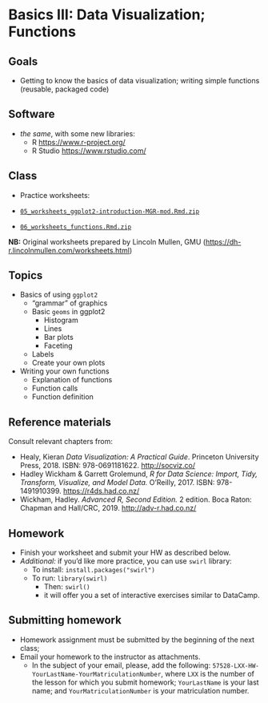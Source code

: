 # Basics III: Data Visualization; Functions

## Goals{#goals04}

- Getting to know the basics of data visualization; writing simple functions (reusable, packaged code)

## Software{#soft04}

* *the same*, with some new libraries:
	* R <https://www.r-project.org/> 
	* R Studio <https://www.rstudio.com/>

## Class{#cLass04}

* Practice worksheets:

- [`05_worksheets_ggplot2-introduction-MGR-mod.Rmd.zip`](./files/05_worksheets_ggplot2-introduction-MGR-mod.Rmd.zip)
- [`06_worksheets_functions.Rmd.zip`](./files/06_worksheets_functions.Rmd.zip)

**NB:** Original worksheets prepared by Lincoln Mullen, GMU (<https://dh-r.lincolnmullen.com/worksheets.html>)


## Topics{#topics04}

- Basics of using `ggplot2`
  - "grammar" of graphics
  - Basic `geoms` in ggplot2
    - Histogram
    - Lines
    - Bar plots
    - Faceting
  - Labels
  - Create your own plots
- Writing your own functions
  - Explanation of functions
  - Function calls
  - Function definition

## Reference materials{#RM04}

Consult relevant chapters from: 

* Healy, Kieran *Data Visualization: A Practical Guide*. Princeton University Press, 2018. ISBN: 978-0691181622. <http://socviz.co/>
* Hadley Wickham & Garrett Grolemund, *R for Data Science: Import, Tidy, Transform, Visualize, and Model Data.* O’Reilly, 2017. ISBN: 978-1491910399. <https://r4ds.had.co.nz/>
* Wickham, Hadley. *Advanced R, Second Edition.* 2 edition. Boca Raton: Chapman and Hall/CRC, 2019. <http://adv-r.had.co.nz/>


## Homework{#HW04}

- Finish your worksheet and submit your HW as described below.
* *Additional:* if you'd like more practice, you can use `swirl` library:
  * To install: `install.packages("swirl")`
  * To run: `library(swirl)`
    * Then: `swirl()`
    * it will offer you a set of interactive exercises similar to DataCamp.

## Submitting homework{#SHW04}

* Homework assignment must be submitted by the beginning of the next class;
* Email your homework to the instructor as attachments.
	*  In the subject of your email, please, add the following: `57528-LXX-HW-YourLastName-YourMatriculationNumber`, where `LXX` is the number of the lesson for which you submit homework; `YourLastName` is your last name; and `YourMatriculationNumber` is your matriculation number.